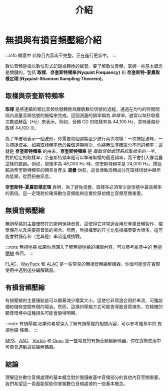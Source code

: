 ﻿---
title: 介紹
description: 什麼是無損音頻？什麼是有損音頻？什麼是音頻編解碼器？這篇文章將介紹數位音頻處理的基本概念。
keywords: [音頻編解碼器, 音頻, 編解碼器, 音頻編碼, 音頻解碼, 音頻壓縮, 音質, 音頻格式, 音頻檔案格式, 音頻檔案, 音頻檔案類型, 音頻檔案副檔名, 音頻檔案格式, 音頻檔案類型, 音頻檔案格式]
sidebar_position: 1
---

# 無損與有損音頻壓縮介紹

:::info 維護中
此條目內容尚不完整，正在進行更新中。
:::

數位音頻是指以數位形式記錄或轉換的聲音。要了解數位音頻，掌握一些基本概念是關鍵的，包括 **取樣**、**奈奎斯特頻率(Nyquist Frequency)** 和 **奈奎斯特–夏農取樣定理 (Nyquist-Shannon Sampling Theorem)**。

## 取樣與奈奎斯特頻率

**取樣** 是將連續的類比音頻信號轉換為離散數位信號的過程，通過在均勻的時間間隔內測量音頻信號的振幅來完成。這個測量的頻率稱為 *取樣率*，通常以每秒取樣次數或赫茲（Hz）來表示。例如，音頻 CD 的取樣率為 44,100 Hz，意味著每秒取樣 44,100 次。

為了準確地表示一個波形，你需要每個週期至少進行兩次取樣：一次捕捉波峰，一次捕捉波谷。如果取樣頻率低於每個週期兩次，你將無法準確區分不同的頻率；這就是 **奈奎斯特頻率** 的由來。**奈奎斯特頻率** 是 *離散信號處理系統取樣率的一半*。對於給定的取樣率，奈奎斯特頻率是可以準確取樣的最高頻率，而不會引入像混疊這樣的錯誤。例如，取樣率為 48,000 Hz 時，奈奎斯特頻率是 24,000 Hz。捕捉超過奈奎斯特頻率的頻率會產生 **混疊** 伪影，這會導致高頻成分在取樣信號中顯示為低頻，從而扭曲訊息。

**奈奎斯特–夏農取樣定理** 表明，為了避免混疊，取樣率必須至少是信號中最高頻率的兩倍。這一定理對於確保數位音頻能夠忠實於原始類比音頻至關重要。
## 無損音頻壓縮

無損壓縮的主要優勢在於能夠保持音質，這使得它非常適合用於專業音頻製作、檔案保存以及需要高音質的場合。然而，無損檔案的尺寸比有損檔案要大很多，這可能會對儲存和（尤其是）串流造成挑戰。

:::note 無損壓縮
如果你想深入了解無損壓縮的相關內容，可以參考維基中的 [無損壓縮](../introduction/lossless.mdx) 條目。
:::

[FLAC](./FLAC.mdx)、[WavPack](./WavPack.mdx) 和 [ALAC](./ALAC.mdx) 是一些常見的無損音頻編解碼器，你很可能會在實際使用中遇到這些編解碼器。

## 有損音頻壓縮

有損壓縮的主要優點是可以顯著減少檔案大小，這使它非常適合用於串流、可攜設備和儲存空間有限的場合。然而，這樣的壓縮方式可能會導致音質損失，在精確的聽音環境中這種損失可能會變得明顯。

:::note 有損壓縮
如果你希望深入了解有損壓縮的相關內容，可以參考維基中的 [有損壓縮](../introduction/lossy.mdx) 條目。
:::

[MP3](./MP3.mdx)、[AAC](./AAC.mdx)、[Vorbis](./Vorbis.mdx) 和 [Opus](./Opus.mdx) 是一些常見的有損音頻編解碼器，你在實際使用中可能會遇到這些編解碼器。

## 結論

理解這些數位音頻處理的基本概念對於閱讀維基中音頻部分的其他內容至關重要。我們希望這一頁面能幫助你掌握數位音頻處理的一些基本概念。